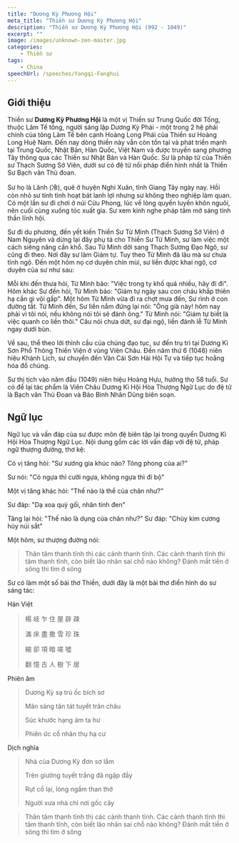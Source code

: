 ```yaml
---
title: "Dương Kỳ Phương Hội"
meta_title: "Thiền sư Dương Kỳ Phương Hội"
description: "Thiền sư Dương Kỳ Phương Hội (992 - 1049)"
excerpt: ""
image: /images/unknown-zen-master.jpg
categories:
    - Thiền sư
tags:
    - China
speechUrl: /speeches/Yangqi-Fanghui
---
```



## Giới thiệu

Thiền sư **Dương Kỳ Phương Hội** là một vị Thiền sư Trung Quốc đời Tống, thuộc Lâm Tế tông, người sáng lập Dương Kỳ Phái - một trong 2 hệ phái chính của tông Lâm Tế bên cạnh Hoàng Long Phái của Thiền sư Hoàng Long Huệ Nam.
Đến nay dòng thiền này vẫn còn tồn tại và phát triển mạnh tại Trung Quốc, Nhật Bản, Hàn Quốc, Việt Nam và được truyền sang phương Tây thông qua các Thiền sư Nhật Bản và Hàn Quốc.
Sư là pháp tử của Thiền sư Thạch Sương Sở Viên, dưới sư có đệ tử nối pháp điển hình nhất là Thiền Sư Bạch vân Thủ đoan.

Sư họ là Lãnh (冷), quê ở huyện Nghi Xuân, tỉnh Giang Tây ngày nay. Hồi còn nhỏ sư tính tình hoạt bát lanh lợi nhưng sư không theo nghiệp làm quan. Có một lần sư đi chơi ở núi Cửu Phong, lúc về lòng quyến luyến khôn nguôi, nên cuối cùng xuống tóc xuất gia. Sư xem kinh nghe pháp tâm mở sáng tinh thần lĩnh hội.

Sư đi du phương, đến yết kiến Thiền Sư Từ Minh (Thạch Sương Sở Viên) ở Nam Nguyên và dừng lại đây phụ tá cho Thiền Sư Từ Minh, sư làm việc một cách siêng năng cần khổ. Sau Từ Minh dời sang Thạch Sương Đạo Ngô, sư cũng đi theo. Nơi đây sư làm Giám tự. Tuy theo Từ Minh đã lâu mà sư chưa tỉnh ngộ. Đến một hôm nọ cơ duyên chín mùi, sư liền được khai ngộ, cơ duyên của sư như sau:

Mỗi khi đến thưa hỏi, Từ Minh bảo: "Việc trong ty khố quá nhiều, hãy đi đi". Hôm khác Sư đến hỏi, Từ Minh bảo: "Giám tự ngày sau con cháu khắp thiên hạ cần gì vội gấp". Một hôm Từ Minh vừa đi ra chợt mưa đến, Sư rình ở con đường tắt. Từ Minh đến, Sư liền nắm đứng lại nói: "Ông già này! hôm nay phải vì tôi nói, nếu không nói tôi sẽ đánh ông." Từ Minh nói: "Giám tự biết là việc quanh co liền thôi." Câu nói chưa dứt, sư đại ngộ, liền đảnh lễ Từ Minh ngay dưới bùn.

Về sau, thể theo lời thỉnh cầu của chúng đạo tục, sư đến trụ trì tại Dương Kì Sơn Phổ Thông Thiền Viện ở vùng Viên Châu. Đến năm thứ 6 (1046) niên hiệu Khánh Lịch, sư chuyển đến Vân Cái Sơn Hải Hội Tự và tiếp tục hoằng hóa đồ chúng.

Sư thị tịch vào năm đầu (1049) niên hiệu Hoàng Hựu, hưởng thọ 58 tuổi. Sư có để lại tác phẩm là Viên Châu Dương Kì Hội Hòa Thượng Ngữ Lục do đệ tử là Bạch vân Thủ Đoan và Bảo Bình Nhân Dũng biên soạn.



## Ngữ lục

Ngữ lục và vấn đáp của sư được môn đệ biên tập lại trong quyển Dương Kì Hội Hòa Thượng Ngữ Lục. Nội dung gồm các lời vấn đáp với đệ tử, pháp ngữ thượng đường, thơ kệ:

Có vị tăng hỏi: "Sư xướng gia khúc nào? Tông phong của ai?"

Sư nói: "Có ngựa thì cưỡi ngựa, không ngựa thì đi bộ"

Một vị tăng khác hỏi: "Thế nào là thể của chân như?"

Sư đáp: "Dạ xoa quỳ gối, nhãn tinh đen"

Tăng lại hỏi: "Thế nào là dụng của chân như?"
Sư đáp: "Chùy kim cương hủy núi sắt"

Một hôm, sư thượng đường nói:

> Thân tâm thanh tĩnh thì các cảnh thanh tĩnh.
Các cảnh thanh tĩnh thì tâm thanh tĩnh, còn biết lão nhân sai chỗ nào không?
Đánh mất tiền ở sông thì tìm ở sông

Sư có làm một số bài thơ Thiền, dưới đây là một bài thơ điển hình do sư sáng tác:

Hán Việt

> 楊 岐 乍 住 屋 辟 疎
>
> 滿 床 盡 撒 雪 珍 珠
>
> 縮 卻 項 暗 嗟 噓
>
> 翻 憶 古 人 樹 下 居

Phiên âm

> Dương Kỳ sạ trú ốc bích sơ
>
> Mãn sàng tận tát tuyết trân châu
>
> Súc khước hạng ám ta hư
>
> Phiên ức cổ nhân thụ hạ cư

Dịch nghĩa

> Nhà của Dương Kỳ đơn sơ lắm
>
> Trên giường tuyết trắng đã ngập đầy
>
> Rụt cổ lại, lòng ngầm than thở
>
> Người xưa nhà chỉ nơi gốc cây

> Thân tâm thanh tĩnh thì các cảnh thanh tĩnh.
Các cảnh thanh tĩnh thì tâm thanh tĩnh, còn biết lão nhân sai chỗ nào không?
Đánh mất tiền ở sông thì tìm ở sông


